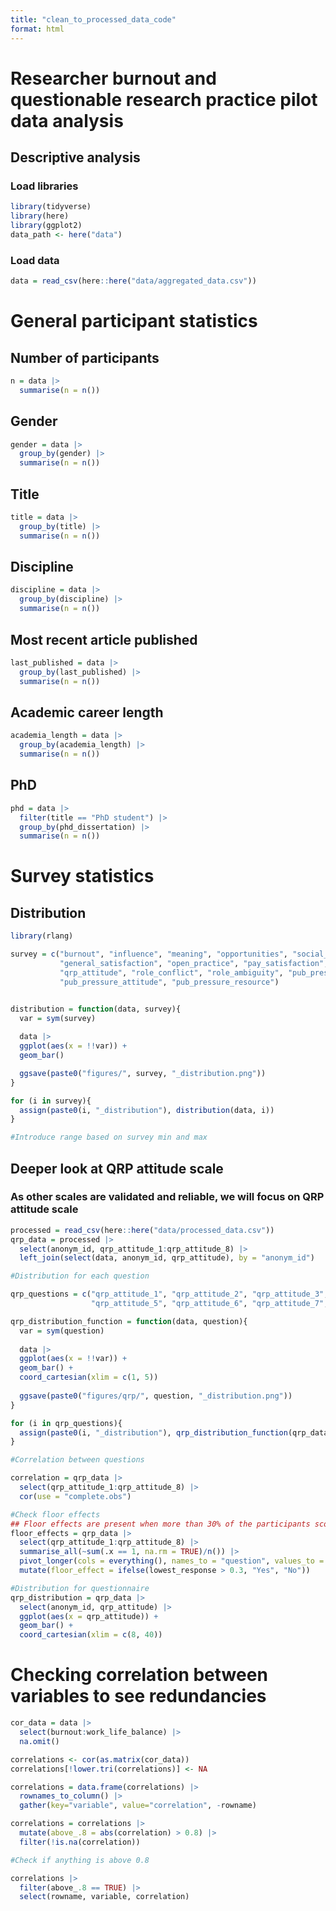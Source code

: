 ```yaml
---
title: "clean_to_processed_data_code"
format: html
---
```


# Researcher burnout and questionable research practice pilot data analysis

## Descriptive analysis

### Load libraries

```r
library(tidyverse)
library(here)
library(ggplot2)
data_path <- here("data")
```

### Load data

```r
data = read_csv(here::here("data/aggregated_data.csv"))
```

# General participant statistics

## Number of participants

```r
n = data |> 
  summarise(n = n())
```

## Gender

```r
gender = data |> 
  group_by(gender) |> 
  summarise(n = n())
```

## Title

```r
title = data |> 
  group_by(title) |> 
  summarise(n = n())
```

## Discipline

```r
discipline = data |> 
  group_by(discipline) |> 
  summarise(n = n())
```

## Most recent article published

```r
last_published = data |> 
  group_by(last_published) |> 
  summarise(n = n())
```

## Academic career length

```r
academia_length = data |> 
  group_by(academia_length) |> 
  summarise(n = n())
```

## PhD

```r
phd = data |> 
  filter(title == "PhD student") |> 
  group_by(phd_dissertation) |> 
  summarise(n = n())
```

# Survey statistics

## Distribution

```r
library(rlang)

survey = c("burnout", "influence", "meaning", "opportunities", "social_support", "workload",
           "general_satisfaction", "open_practice", "pay_satisfaction", "tool_satisfaction",
           "qrp_attitude", "role_conflict", "role_ambiguity", "pub_pressure_stress",
           "pub_pressure_attitude", "pub_pressure_resource")


distribution = function(data, survey){
  var = sym(survey)
  
  data |>
  ggplot(aes(x = !!var)) +
  geom_bar()

  ggsave(paste0("figures/", survey, "_distribution.png"))
}

for (i in survey){
  assign(paste0(i, "_distribution"), distribution(data, i))
}

#Introduce range based on survey min and max
```

## Deeper look at QRP attitude scale

### As other scales are validated and reliable, we will focus on QRP attitude scale

```r
processed = read_csv(here::here("data/processed_data.csv"))
qrp_data = processed |> 
  select(anonym_id, qrp_attitude_1:qrp_attitude_8) |> 
  left_join(select(data, anonym_id, qrp_attitude), by = "anonym_id")

#Distribution for each question

qrp_questions = c("qrp_attitude_1", "qrp_attitude_2", "qrp_attitude_3", "qrp_attitude_4",
                  "qrp_attitude_5", "qrp_attitude_6", "qrp_attitude_7", "qrp_attitude_8")

qrp_distribution_function = function(data, question){
  var = sym(question)
  
  data |>
  ggplot(aes(x = !!var)) +
  geom_bar() +
  coord_cartesian(xlim = c(1, 5))
  
  ggsave(paste0("figures/qrp/", question, "_distribution.png"))
}

for (i in qrp_questions){
  assign(paste0(i, "_distribution"), qrp_distribution_function(qrp_data, i))
}

#Correlation between questions

correlation = qrp_data |> 
  select(qrp_attitude_1:qrp_attitude_8) |> 
  cor(use = "complete.obs")

#Check floor effects
## Floor effects are present when more than 30% of the participants score the lowest possible score (researcher decision)
floor_effects = qrp_data |> 
  select(qrp_attitude_1:qrp_attitude_8) |> 
  summarise_all(~sum(.x == 1, na.rm = TRUE)/n()) |>
  pivot_longer(cols = everything(), names_to = "question", values_to = "lowest_response") |>
  mutate(floor_effect = ifelse(lowest_response > 0.3, "Yes", "No"))

#Distribution for questionnaire
qrp_distribution = qrp_data |> 
  select(anonym_id, qrp_attitude) |> 
  ggplot(aes(x = qrp_attitude)) +
  geom_bar() +
  coord_cartesian(xlim = c(8, 40))
```

# Checking correlation between variables to see redundancies

```r
cor_data = data |> 
  select(burnout:work_life_balance) |> 
  na.omit()

correlations <- cor(as.matrix(cor_data))
correlations[!lower.tri(correlations)] <- NA

correlations = data.frame(correlations) |> 
  rownames_to_column() |>
  gather(key="variable", value="correlation", -rowname)

correlations = correlations |> 
  mutate(above_.8 = abs(correlation) > 0.8) |> 
  filter(!is.na(correlation))

#Check if anything is above 0.8

correlations |> 
  filter(above_.8 == TRUE) |> 
  select(rowname, variable, correlation)
```
